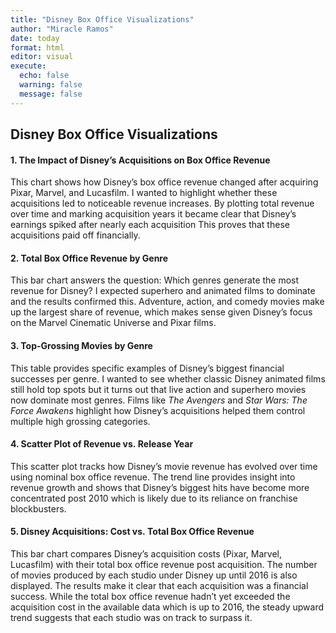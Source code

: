 ```yaml
---
title: "Disney Box Office Visualizations"
author: "Miracle Ramos"
date: today
format: html
editor: visual
execute:
  echo: false
  warning: false
  message: false
---
```


## Disney Box Office Visualizations

#### 1. The Impact of Disney's Acquisitions on Box Office Revenue

This chart shows how Disney’s box office revenue changed after acquiring Pixar, Marvel, and Lucasfilm. I wanted to highlight whether these acquisitions led to noticeable revenue increases. By plotting total revenue over time and marking acquisition years it became clear that Disney’s earnings spiked after nearly each acquisition This proves that these acquisitions paid off financially.

#### 2. Total Box Office Revenue by Genre

This bar chart answers the question: Which genres generate the most revenue for Disney? I expected superhero and animated films to dominate and the results confirmed this. Adventure, action, and comedy movies make up the largest share of revenue, which makes sense given Disney’s focus on the Marvel Cinematic Universe and Pixar films.

#### 3. Top-Grossing Movies by Genre

This table provides specific examples of Disney’s biggest financial successes per genre. I wanted to see whether classic Disney animated films still hold top spots but it turns out that live action and superhero movies now dominate most genres. Films like *The Avengers* and *Star Wars: The Force Awakens* highlight how Disney’s acquisitions helped them control multiple high grossing categories.

#### 4. Scatter Plot of Revenue vs. Release Year

This scatter plot tracks how Disney’s movie revenue has evolved over time using nominal box office revenue. The trend line provides insight into revenue growth and shows that Disney’s biggest hits have become more concentrated post 2010 which is likely due to its reliance on franchise blockbusters.

#### 5. Disney Acquisitions: Cost vs. Total Box Office Revenue

This bar chart compares Disney’s acquisition costs (Pixar, Marvel, Lucasfilm) with their total box office revenue post acquisition. The number of movies produced by each studio under Disney up until 2016 is also displayed. The results make it clear that each acquisition was a financial success. While the total box office revenue hadn't yet exceeded the acquisition cost in the available data which is up to 2016, the steady upward trend suggests that each studio was on track to surpass it.
